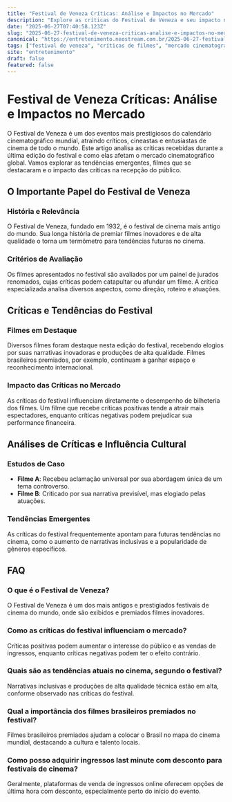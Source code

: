 ```yaml
---
title: "Festival de Veneza Críticas: Análise e Impactos no Mercado"
description: "Explore as críticas do Festival de Veneza e seu impacto no mercado cinematográfico, incluindo tendências e expectativas futuras."
date: "2025-06-27T07:40:58.123Z"
slug: "2025-06-27-festival-de-veneza-criticas-analise-e-impactos-no-mercado"
canonical: "https://entretenimento.neostream.com.br/2025-06-27-festival-de-veneza-criticas-analise-e-impactos-no-mercado"
tags: ["festival de veneza", "críticas de filmes", "mercado cinematográfico", "tendências culturais"]
site: "entretenimento"
draft: false
featured: false
---
```


# Festival de Veneza Críticas: Análise e Impactos no Mercado

O Festival de Veneza é um dos eventos mais prestigiosos do calendário cinematográfico mundial, atraindo críticos, cineastas e entusiastas de cinema de todo o mundo. Este artigo analisa as críticas recebidas durante a última edição do festival e como elas afetam o mercado cinematográfico global. Vamos explorar as tendências emergentes, filmes que se destacaram e o impacto das críticas na recepção do público.

## O Importante Papel do Festival de Veneza

### História e Relevância

O Festival de Veneza, fundado em 1932, é o festival de cinema mais antigo do mundo. Sua longa história de premiar filmes inovadores e de alta qualidade o torna um termômetro para tendências futuras no cinema.

### Critérios de Avaliação

Os filmes apresentados no festival são avaliados por um painel de jurados renomados, cujas críticas podem catapultar ou afundar um filme. A crítica especializada analisa diversos aspectos, como direção, roteiro e atuações.

## Críticas e Tendências do Festival

### Filmes em Destaque

Diversos filmes foram destaque nesta edição do festival, recebendo elogios por suas narrativas inovadoras e produções de alta qualidade. Filmes brasileiros premiados, por exemplo, continuam a ganhar espaço e reconhecimento internacional.

### Impacto das Críticas no Mercado

As críticas do festival influenciam diretamente o desempenho de bilheteria dos filmes. Um filme que recebe críticas positivas tende a atrair mais espectadores, enquanto críticas negativas podem prejudicar sua performance financeira.

## Análises de Críticas e Influência Cultural

### Estudos de Caso

- **Filme A**: Recebeu aclamação universal por sua abordagem única de um tema controverso.
- **Filme B**: Criticado por sua narrativa previsível, mas elogiado pelas atuações.

### Tendências Emergentes

As críticas do festival frequentemente apontam para futuras tendências no cinema, como o aumento de narrativas inclusivas e a popularidade de gêneros específicos.

## FAQ

### O que é o Festival de Veneza?

O Festival de Veneza é um dos mais antigos e prestigiados festivais de cinema do mundo, onde são exibidos e premiados filmes inovadores.

### Como as críticas do festival influenciam o mercado?

Críticas positivas podem aumentar o interesse do público e as vendas de ingressos, enquanto críticas negativas podem ter o efeito contrário.

### Quais são as tendências atuais no cinema, segundo o festival?

Narrativas inclusivas e produções de alta qualidade técnica estão em alta, conforme observado nas críticas do festival.

### Qual a importância dos filmes brasileiros premiados no festival?

Filmes brasileiros premiados ajudam a colocar o Brasil no mapa do cinema mundial, destacando a cultura e talento locais.

### Como posso adquirir ingressos last minute com desconto para festivais de cinema?

Geralmente, plataformas de venda de ingressos online oferecem opções de última hora com desconto, especialmente perto do início do evento.